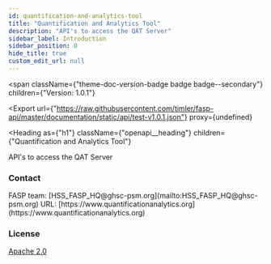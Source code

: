 ```yaml
---
id: quantification-and-analytics-tool
title: "Quantification and Analytics Tool"
description: "API's to access the QAT Server"
sidebar_label: Introduction
sidebar_position: 0
hide_title: true
custom_edit_url: null
---
```



<span
  className={"theme-doc-version-badge badge badge--secondary"}
  children={"Version: 1.0.1"}
>
</span>

<Export
  url={"https://raw.githubusercontent.com/timler/fasp-api/master/documentation/static/api/test-v1.0.1.json"}
  proxy={undefined}
>
  
</Export>

<Heading
  as={"h1"}
  className={"openapi__heading"}
  children={"Quantification and Analytics Tool"}
>
</Heading>



API's to access the QAT Server

<div
  style={{"display":"flex","flexDirection":"column","marginBottom":"var(--ifm-paragraph-margin-bottom)"}}
>
  <h3
    style={{"marginBottom":"0.25rem"}}
  >
    Contact
  </h3><span>
    FASP team: [HSS_FASP_HQ@ghsc-psm.org](mailto:HSS_FASP_HQ@ghsc-psm.org)
  </span><span>
    URL: [https://www.quantificationanalytics.org](https://www.quantificationanalytics.org)
  </span>
</div><div
  style={{"marginBottom":"var(--ifm-paragraph-margin-bottom)"}}
>
  <h3
    style={{"marginBottom":"0.25rem"}}
  >
    License
  </h3><a
    href={"https://foo.bar"}
  >
    Apache 2.0
  </a>
</div>
      